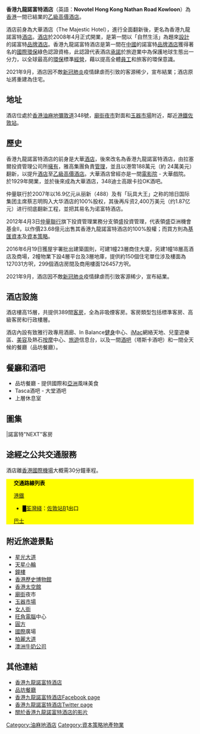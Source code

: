 {{Infobox hotel
| hotel_name         = 香港九龍諾富特酒店
| logo               = 
| logo_width         = 
| logo_caption       = 
| image              = Novotel Hong Kong Nathan Road Kowloon (revised).jpg
| image_width        = 280
| caption            = 
| status             = 已結業
| pushpin_map        = 
| location           = 香港
| address            = 香港油麻地彌敦道348號
| chain              = [[諾富特酒店|諾富特酒店]]
| latd = |latm = |lats = |latNS = 
| longd= |longm = |longs = |longEW = 
| coordinates_type   = 
| coordinates_display= 
| opening_date       = 1992年（大華酒店）<br>2008年4月（香港九龍諾富特酒店）
| closing_date       = 2021年9月6日 中午12時
| developer          = 
| architect          = Naco
| operator           = [[雅高酒店集團|雅高酒店集團]]
| owner              = LaSalle投資管理公司
| number_of_rooms    = 389
| number_of_suites   = 3
| number_of_restaurants = 2
| floor_area         = 
| floors             = 
| height             = 
| parking            = 
| website            = http://www.novotel.com/6771
| footnotes          =
}}
'''香港九龍諾富特酒店'''（英語：'''Novotel Hong Kong Nathan Road Kowloon'''）為[[香港|香港]]一間已結業的[[乙級高價酒店|乙級高價酒店]]。

酒店前身為大華酒店（The Majestic Hotel），進行全面翻新後，更名為香港九龍諾富特[[酒店|酒店]]。[[酒店|酒店]]於2008年4月正式開業，是第一間以「自然生活」為題來[[設計|設計]]的諾富特[[品牌|品牌]][[酒店|酒店]]。香港九龍諾富特酒店是第一間在[[中國|中國]]的諾富特[[品牌|品牌]][[酒店|酒店]]獲得著名的[[國際|國際]][[環保|環保]]綠色認證資格，此認證代表酒店[[承諾|承諾]]於旅遊業中為保護地球生態出一分力，以全球最高的[[環保|環保]]標準[[經營|經營]]，藉以提高全體[[員工|員工]]和旅客的環保意識。

2021年9月，酒店因不敵[[新冠肺炎|新冠肺炎]]疫情肆虐而引致的客源稀少，宣布結業；酒店原址將重建為住宅。

== 地址 ==
酒店位處於[[香港|香港]][[油麻地|油麻地]][[彌敦道|彌敦道]]348號，[[廟街_(香港)|廟街]][[夜市|夜市]]對面和[[玉器市場|玉器市場]]附近，鄰近[[港鐵|港鐵]][[佐敦站|佐敦站]]。

== 歷史 ==
香港九龍諾富特酒店的前身是大華[[酒店|酒店]]，後來改名為香港九龍諾富特酒店，由拉塞爾投資管理公司所[[擁有|擁有]]，雅高集團負責[[管理|管理]]，並且以港幣188萬元（約 24萬美元）翻新，以提升[[酒店|酒店]]至[[乙級高價酒店|乙級高價酒店]]。大華酒店曾經亦是一間[[電影院|電影院]] - 大華戲院。於1929年開業，並於後來成為大華酒店，348迪士高跟卡拉OK酒吧。

仲量联行於2007年以16.9亿元从丽新（488）及有「玩具大王」之称的旭日国际集团主席蔡志明购入大华酒店的100%股权，其後再斥资2,400万美元（约1.87亿元）进行彻底翻新工程，並把其易名为诺富特酒店。

2012年4月3日[[仲量聯行|仲量聯行]]旗下投資管理業務分支領盛投資管理，代表領盛亞洲機會基金II，以作價23.68億元出售其香港九龍諾富特酒店的100%股權；而買方則為[[基匯資本|基匯資本]]及[[資本策略|資本策略]]。

2016年6月19日獲屋宇署批出建築圖則，可建1幢23層商住大廈，另建1幢18層高酒店及商場，2幢物業下設4層平台及3層地庫，提供約150個住宅單位涉及樓面為127031方呎，299個酒店房間及商用樓面126457方呎。

2021年9月，酒店因不敵[[新冠肺炎|新冠肺炎]]疫情肆虐而引致客源稀少，宣布結業。

== 酒店設施 ==
酒店樓高15層，共提供389間[[客房|客房]]，全為非吸煙客房。客房類型包括標準客房、高級客房和行政樓層。

酒店內設有致雅行政專用酒廊、In Balance[[健身|健身]]中心、[[iMac|iMac]]網絡天地、兒童遊樂區、[[美容|美容]]及熱石[[按摩|按摩]]中心、[[旅遊|旅遊]]信息台，以及一間[[酒吧|酒吧]]（塔斯卡酒吧）和一間全天候的餐廳（品坊餐廳）。

== 餐廳和酒吧 ==
*品坊餐廳 - 提供國際和[[亞洲|亞洲]]風味美食 
*Tasca酒吧 - 大堂酒吧
*上層休息室

== 圖集 ==
<gallery>
|諾富特"NEXT"客房
</gallery>

==途經之公共交通服務==
酒店離[[香港國際機場|香港國際機場]]大概需30分鐘車程。
<div class="NavFrame collapsed" style="color: black; background-color: #FFFF00; margin: 0 auto; padding: 0 10px; text-align: left;"><div class="NavHead" style="background-color: #FFFF00; margin: 0 auto; padding: 0 10px; font-weight:normal;">'''交通路線列表'''</div><div class="NavContent" style="background-color: #FFFF00; margin: 0 auto; padding: 0 10px;">
;[[港鐵|港鐵]]
*<font color="{{荃灣綫色彩}}">█</font>[[荃灣綫|荃灣綫]]：[[佐敦站|佐敦站]]B1出口
;[[香港巴士|巴士]]
{{九龍新界巴士簡單列表|1|1A|2E|3C|3X|6|6C|6F|7|8|9|11|13X|14|14X|26|30X|35A|35X|41A|42A|46|60X|63X|69X|81|81C|81S|87D|87E|93K|95|98D|203C|203E|213X|219X|224X|230X|234P|234X|242X|260X|268B|268X|269B|269X|270A|271|271B|271P|271S|271X|281A|281B|281E|281X|296D|N41X|N213|N216|N241|N271|N281|N283|N287}}
{{過海隧道巴士簡單列表|102|102P|102R|104|112|117|118|118P|171|171A|171P|N118|N122|N171}}
</div></div>

== 附近旅遊景點 ==
*[[香港星光大道|星光大道]]
*[[天星小輪|天星小輪]]
*[[鐘樓|鐘樓]]
*[[香港歷史博物館|香港歷史博物館]]
*[[香港太空館|香港太空館]]
*[[廟街_(香港)|廟街]]夜市
*[[玉器市場|玉器市場]]
*[[女人街|女人街]]
*[[旺角|旺角]][[電腦|電腦]]中心
*[[圓方|圓方]]
*[[國際|國際]]廣場
*[[柏麗大道|柏麗大道]]
*[[澳洲牛奶公司|澳洲牛奶公司]]

== 其他連結 ==
*[http://www.novotel.com/6771 香港九龍諾富特酒店]
*[https://web.archive.org/web/20150502063058/http://www.thesquare.com.hk/ 品坊餐廳]
*[https://web.archive.org/web/20110427154604/http://www.facebook.com/novotel.nathanroad.kowloon.hongkong 香港九龍諾富特酒店Facebook page]
*[http://www.twitter.com/novotelhk 香港九龍諾富特酒店Twitter page] {{Wayback|url=http://www.twitter.com/novotelhk |date=20101124173900 }}
*[http://www.youtube.com/novotel348 關於香港九龍諾富特酒店的影片]

{{Portal|香港}}
[[Category:油麻地酒店|Category:油麻地酒店]]
[[Category:資本策略地產物業|Category:資本策略地產物業]]